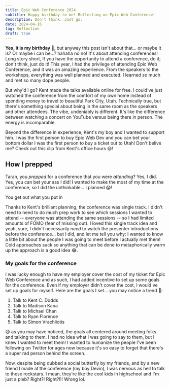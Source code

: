 ```yaml
---
title: Epic Web Conference 2024
subtitle: Happy birthday to me! Reflecting on Epic Web Conference!
description: Don't think. Just go.
date: 2024-04-16
tag: Reflection
draft: true
---
```



<InlineImage
  containerClassName="mx-0 lg:mx-0"
  imgDivClassName="aspect-w-12 aspect-h-7"
  src="https://res.cloudinary.com/dinypqsgl/image/upload/v1713221071/blog/14-epic-conf/epic-web-conf_zj26uo.webp"
  alt="An image of a rocketship taking off!"
/>

**Yes, it is my birthday 🎈**, but anyway this post isn't about that... or maybe
it is? Or maybe i can be...? hahaha no no! It's about attending conferences!
Long story short, If you have the opportunity to attend a conference, do it;
don't think, just do it! This year, I had the privilege of
attending&nbsp;<TextLink href="https://www.epicweb.dev/conf">Epic Web
Conference</TextLink>, and it was an amazing experience. From the speakers to
the workshops, everything was well planned and executed. I learned so much and
met so many dope people.

But why'd I go? Kent made the talks available online for free. I could've just
watched the conference from the comfort of my own home instead of spending money
to travel to beautiful Park City, Utah. Technically true, but there's something
special about being in the same room as the speakers and other attendees. The
vibe, undeniably is different. It's like the difference between watching a
concert on YouTube versus being there in person. The energy is incomparable.

Beyond the difference in experience, Kent's my boy and I wanted to support him.
I was the first person to
buy&nbsp;<TextLink href="https://www.epicweb.dev/buy">Epic Web Dev</TextLink>
and you can bet your bottom dollar I was the first person to buy a ticket out to
Utah! Don't belive me? Check out
this&nbsp;<TextLink href="https://youtu.be/URKySjEq5rk?t=462">clip</TextLink>
from Kent's office hours 😆!

## How I prepped

Taran, you _prepped_ for a conference that you were _attending_? Yes, I did.
Yes, you can bet your ass I did! I wanted to make the most of my time at the
conference, so I did the unthinkable... I planned 😱!

<ShortQuote>You get out what you put in</ShortQuote>

Thanks to Kent's brilliant planning, the conference was single track. I didn't
need to need to do much prep work to see which sessions I wanted to attend --
everyone was attending the same sessions -- so I had limited amounts of FOMO
(fear of missing out). I loved this single track idea and yeah, sure, I didn't
necessarily _need_ to watch the presenter introductions before the conference...
but I did, and let me tell you why: I wanted to know a little bit about the
people I was going to meet before I actually met them! Cold approaches suck so
anything that can be done to metaphorically warm up the approach is a good idea
😂.

### My goals for the conference

I was lucky enough to have my employer cover the cost of my ticket for Epic Web
Conference and as such, I had added incentive to set up some goals for the
conference. Even if my employer didn't cover the cost, I would've set up goals
for myself. Here are the goals I set... you may notice a trend 🙈:

1. Talk to <TextLink href="https://twitter.com/kentcdodds">Kent C.
   Dodds</TextLink>
2. Talk to <TextLink href="https://twitter.com/Madisonkanna">Madison
   Kana</TextLink>
3. Talk to <TextLink href="https://twitter.com/chantastic">Michael
   Chan</TextLink>
4. Talk to <TextLink href="https://twitter.com/ryanflorence">Ryan
   Florence</TextLink>
5. Talk to <TextLink href="https://twitter.com/simonswiss">Simon
   Vrachliotis</TextLink>

😅 as you may have noticed, the goals all centered around meeting folks and
talking to them. I had no idea what I was going to say to them, but I knew I
wanted to meet them! I wanted to humanize the people I've been following on
Twitter for ages now because it's so easy to forget that there's a super rad
person behind the screen.

Now, despite being dubbed a social butterfly by my friends, and by a new friend
I made at the conference (my
boy&nbsp;<TextLink href="https://twitter.com/deriegle">Devin</TextLink>), I was
nervous as hell to talk to these rockstars. I mean, they're like the cool kids
in highschool and I'm just a pleb? Right?! Right?!!! Wrong lol.

<div className="relative w-full pb-[56%] md:w-[64%] md:pb-[36%]">
  <iframe
    data-src="https://giphy.com/embed/xT9KVuimKtly3zoJ0Y"
    width="100%"
    height="100%"
    frameBorder="0"
    style={{position: 'absolute'}}
    className="lazy giphy-embed"
    allowFullScreen
  ></iframe>
</div>
<TextLink href="https://giphy.com/gifs/filmeditor-mean-girls-movie-xT9KVuimKtly3zoJ0Y">
  via GIPHY
</TextLink>

That gif (and that's with a hard g) is a pretty accurate representation of how I
felt. However, that framing was terrible! Thank God for Kent and his "you can
sit with us" attitude/t-shirt/sign. Seeing that sign reminded me that these
people are actually really sweet and approachable. They're not the cool kids in
highschool, they're the cool friends on Twitter that you've never met in person.
Those people and everyone else as the conference were
so&nbsp;<TextLink href="https://youtu.be/jjt9Qx9MBPk?t=22">fetch</TextLink> 😂!

Also, and this is more of a me thing, something that helped me deal with my
nerves with being in a new place with new people (in the States where the Second
Amendment is a thing), was training some Brazilian Jiu Jitsu. I'm not saying
that I was going to use my BJJ skills on anyone at the conference, but getting
my sweat on with a BBJ class let me get a feel for the people in Park City. I
know this is a cliche,
but&nbsp;<TextLink href="https://youtu.be/lPRZE5gJ_Vs?t=109">I really believe
you really get to know someone after having fought them</TextLink>. I got to
_kinda_ know Park City after having a few sparring bouts with my boys from BJJ
Revolution Utah.

## My experience

The conference was amazing. I met so many cool people and learned so much.
That's it. That's the post. Make sure you come in 2025 😆.

### Everyone is a person

I met some of my heroes and "celebrities" in the web development space: Kent C.
Dodds, Una Kravets, Ryan Florence, Michael Chan, Theo. This was hella
intimidating at first. They were "somebodies" and I was a "nobody" -- or at
least that's what imposter syndrome had me thinking. But dude, and hear me out
here... intimidation is _so_ unnecessary when meeting people in or outside of
industry! Despite being "celebrities", they were all so easy to talk to. Hell,
Kent upon seeing me, gave me a big hug; it was so awesome 🙏🏽🤗!

And you might be thinking, "Taran, of course they're people... everyone is just
a person". But it's easy to forget that when the person you're speaking with is
influential in your field and whose opinion carries weight in the community.
But, again, they're just people. They're just like you and me. The things we
talked about ranged from thoughts on Design Systems and Storybook's place in the
ecosystem, red flags in dating profiles (you're not 5'11" Madison), my awesome
beard, and how
amazing&nbsp;<TextLink href="https://www.inngest.com/">inngest</TextLink> is as
a solution for dealing with async jobs and events (Jessy was a major hype man
for this... but I don't have his twitter handle 😕).

<BlockQuote author="Scott Fitzgerald, The Great Gatsby">
  And I like large parties. They’re so intimate. At small parties there isn’t
  any privacy.
</BlockQuote>

Not only was it dope meeting my heroes, but it was awesome meeting new friends,
friends that weren't "famous"! I can't list everyone but if you're not listed
here, I think you're famous 😅! Some awesome folks I met and had great chats
with: Devin, Devon, Harmony, Stephanie, Jessy, Brad, and Brendan. Of those
folks, I am especially thankful for being able to build up a great rapport with
Devin. Over coffee, we got into the thick of things! Beyond just tech and our
place in the industry, we discussed things like raising a family, values and
morals, and human existence overall; it was one of my favorite conversations
during my stay in Utah 😄.

### Workshops

If your budget allows for it, I defnitely suggest that you go and check them
out! I learned
about&nbsp;<TextLink href="https://www.sanity.io/">Sanity.io</TextLink> and it's
combination with Hydrogen for setting up a storefront with Shopify. Don't expect
to pick up everything there is to learn about the technologies during the
workshop, but you'll get some **exposure** to something you can dig into later!

I never realized how _easy_ it was to get going with Shopify and creating my own
e-commerce store prior to this workshop. I'm not saying I'm going to quit my job
and start selling beard oil online (my
friend&nbsp;<TextLink href="https://twitter.com/mannyvirdi">Manjot</TextLink>
once thought we could do that for a living 😂), but I'm one step closer to being
_able_ to do that after that workshop
with&nbsp;<TextLink href="https://twitter.com/simeonGriggs">Simeon</TextLink>
and <TextLink href="https://twitter.com/kmelve">Knut</TextLink> 👀.

BTW, if you want to learn more about Sanity and Hydrogen, check out
this&nbsp;<TextLink href="https://www.sanity.io/learn/module/sanity-and-shopify-with-hydrogen/hydrogen-prerequisites">learning
article</TextLink> created by my friends from Sanity; it may or may not be the
same content we went over during the workshop day 🧐.

### The Talks

**There was not a bad talk among the bunch**. The emcees were _damn_
great.&nbsp;<TextLink href="https://twitter.com/Madisonkanna">Madison</TextLink>
and&nbsp;<TextLink href="https://twitter.com/marktechson">Marc</TextLink> really
set the tone and overall vibe for the whole event. The playful banter between
Marc and Madison was not only hilarious, but it also helped to establish a
totally friendly and welcoming atmosphere. I messed up though and didn't get a
picture with them 😢.

Kent's keynote set the spirit for the conference: He gave us examples of why the
web is great. The web is permissionless (I can deploy stuff anywhere and I don't
need to get "approval" from some governing body), the web doesn't break
(websites from 20 years ago still work 🤯!), and most importantly, the web is
you (us); a melting pot of ideas. It doesn't matter what you're using... there's
a place for you! Whether you're a PHP lambo dev or a plebian React dev, the web
has a place for you ❤️.

But okay, let's get into what I learned from the talks (otherwise my employer
isn't going to pay for me to go next year 😭). I'm not going to go into detail
about each talk, but I'll give you a high level overview of what I learned from
a few of them!

#### CSS and HTML

Una Kravets' talk on CSS and HTML was super informative. I learned so much about
the future (and present day) of CSS and HTML and how great the web platform has
gotten. One day in the near future, we'll be able to ship native select elements
that we can easily style (no more having to create div soup to get a nice
looking UI for selects)! Another thing from this talk which was dope
was&nbsp;<TextLink href="https://scroll-driven-animations.style/">scroll driven
animations</TextLink>; I'm already using it on my site for the progress bar in
my blog posts! Moving away from JS driven scroll events to CSS will help unblock
the JS thread and improve the performance of our sites! Native `popover's` have
also
kinda&nbsp;<TextLink href="https://developer.mozilla.org/en-US/docs/Web/HTML/Global_attributes/popover">come
our way...</TextLink> so dope; my brain melted.

```html:title=popover-example.html
<button
  popovertarget="my-popover"
  class="w-fit rounded bg-black px-4 py-2 font-bold text-white outline-dashed transition-all hover:bg-white hover:text-black hover:outline-1"
>
  Click me
</button>

<div
  popover
  class="h-1/2 w-1/2 items-center justify-center"
  id="my-popover"
>
  <div class="flex h-[90%] items-center justify-center">
    What's up friends!
  </div>
</div>

```

<Popover />

#### Accessibility and Web Dev

Another that I really enjoyed
was&nbsp;<TextLink href="https://twitter.com/a_sandrina_p">Sandrina
Pereira</TextLink>'s talk on Accessibility! My big take away from her talk was:
`Every click is an interaction but not every interaction will be a click`.

When it comes to developing for the web, we need to make sure that we're
considering all users; not just the ones who can see or use a mouse. If game
devs can make something like
`The Last of Us`&nbsp;<TextLink href="https://www.gameaccessibilitynexus.com/blog/2024/01/16/the-last-of-us-part-ii-remastered-low-vision-review/#:~:text=Final%20Thoughts,adding%20what%20was%20left%20out.">accessible
to blind players</TextLink>, we can sure as Hell make our websites accessible
for everyone 💪🏽 (or we can at least try).

And if you're thinking "I already know how to make accessbile websites". Shut up
dude. Even Tanner Linsley, the creator of Tanstack\{Query,Router,Table\},
learned something new from Sandrina's talk! Namely, that the `aria-current`
attribute can be used to announce the current page in
a&nbsp;<TextLink href="https://github.com/TanStack/router/commit/430e8f1ff3501b856e1ea88053d30abb5e441fc0">navigation
menu</TextLink>.

#### Local Development

<TextLink href="https://twitter.com/ralex1993">Alex</TextLink> gave a talk on local
development and how we can almost sorta kinda but not really have a web app with
data colocated with the UI. Honestly, go check out this
<TextLink href="https://localfirstweb.dev/">website</TextLink> for more information
on this. I, unashamedly, need to rewatch his talk.{' '}

However, I did pick up some wisdom from this man, whilst waiting for our Ubers
in the hotel lobby. That is, "there are three elements to a talk; it can inform,
it can educate, and it can entertain; in \[Alex's\] experience, the most
entertaining talks are the most important". I'm gonna have to agree with him
here because some of the most talked about talks (tryiing saying that 5 times
fast) were Ryan Florence's talk on `let vs const`
and&nbsp;<TextLink href="https://twitter.com/jacobmparis">Jacob's</TextLink>
talk on High Performance CRUD apps. I seriously recommend that you to check them
out (as well as the other talks from the conf), once the recordings are
avaialble.

### The Afterparty

Don't skip the mother trucking after party! It's so much fun and it'll help
solidify some of the relationships you helped create earlier on in the day. It's
super low pressure, everyone's just happy to be there, and if you're lucky,
there's fun games and karaoke!

I regret leaving as early as I did from the after party. Yes I was tired. Yes,
my social battery was running on empty. Yes, I missed home... but also, when is
the next time I'm gonna be in the same room as those wonderful folks again?
Probably not until next year... 😢.

https://twitter.com/kentcdodds/status/1778627096975425561

## Closing Thoughts

My time in web dev is up in the air. AI might take over, I might switch out of
the industry, I might open up a hot dog stand? Who knows! However, I won't
forget the fun times I had at Epic web conf. I truly hope I get to go back next
year.

<InlineImage
  lazyLoadImage
  src="https://res.cloudinary.com/dinypqsgl/image/upload/v1713224430/blog/14-epic-conf/epic-conf-discord_yvygki.png"
  containerClassName="mx-0 lg:mx-0"
  imgDivClassName="aspect-w-12 aspect-h-7"
  alt="Discord screenshot of people saying they miss the conference"
/>
